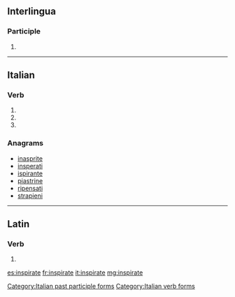 ==Interlingua==

===Participle===
{{head|ia|participle}}

# {{ia-form of|inspir|ate}}

----

==Italian==

===Verb===
{{head|it|verb form}}

# {{inflection of|inspirare||2|p|pres|indc|lang=it}}
# {{inflection of|inspirare||2|p|impr|lang=it}}
# {{feminine plural of|inspirato|lang=it}}

===Anagrams===
* [[inasprite#Italian|inasprite]]
* [[insperati#Italian|insperati]]
* [[ispirante#Italian|ispirante]]
* [[piastrine#Italian|piastrine]]
* [[ripensati#Italian|ripensati]]
* [[strapieni#Italian|strapieni]]

[[Category:Italian past participle forms]]
[[Category:Italian verb forms]]

----

==Latin==

===Verb===
{{la-verb-form|īnspīrāte}}

# {{inflection of|īnspīrō||2|p|pres|actv|impr|lang=la}}

[[es:inspirate]]
[[fr:inspirate]]
[[it:inspirate]]
[[mg:inspirate]]